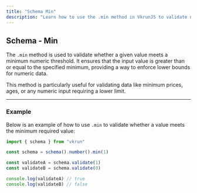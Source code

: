 ```yaml
---
title: "Schema Min"
description: "Learn how to use the .min method in VkrunJS to validate numeric inputs with a minimum value constraint."
---
```


## Schema - Min

The `.min` method is used to validate whether a given value meets a minimum numeric threshold. It ensures that the input value is greater than or equal to the specified minimum, providing a way to enforce lower bounds for numeric data.

This method is particularly useful for validating data like minimum prices, ages, or any numeric input requiring a lower limit.

---

### Example

Below is an example of how to use `.min` to validate whether a value meets the minimum required value:

```ts
import { schema } from "vkrun"

const schema = schema().number().min(1)

const validateA = schema.validate(1)
const validateB = schema.validate(0)

console.log(validateA) // true
console.log(validateB) // false
```